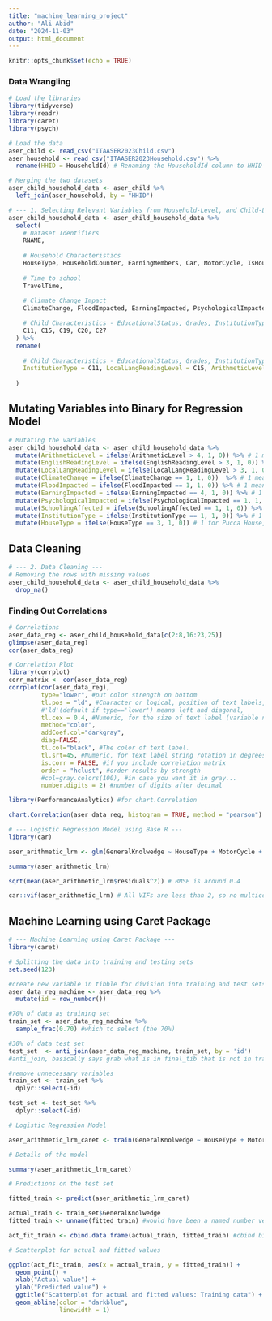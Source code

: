 ```yaml
---
title: "machine_learning_project"
author: "Ali Abid"
date: "2024-11-03"
output: html_document
---
```


```r
knitr::opts_chunk$set(echo = TRUE)
```


### Data Wrangling

```r
# Load the libraries
library(tidyverse)
library(readr)
library(caret)
library(psych)
```

```r
# Load the data
aser_child <- read_csv("ITAASER2023Child.csv")
aser_household <- read_csv("ITAASER2023Household.csv") %>% 
  rename(HHID = HouseholdId) # Renaming the HouseholdId column to HHID for merging with the Child Dataset
```

```r
# Merging the two datasets
aser_child_household_data <- aser_child %>% 
  left_join(aser_household, by = "HHID")
```


```r
# --- 1. Selecting Relevant Variables from Household-Level, and Child-Level Observations---
aser_child_household_data <- aser_child_household_data %>% 
  select(
    # Dataset Identifiers
    RNAME,
    
    # Household Characteristics
    HouseType, HouseholdCounter, EarningMembers, Car, MotorCycle, IsHouseOwned, IsElectricityConnectionAvailable, IsTVAvailable, IsRadioAvailable, IsMobileAvailable, IsComputerAvailable, IsInternetAvailable, IsToiletAvailable, 
    
    # Time to school
    TravelTime,
    
    # Climate Change Impact
    ClimateChange, FloodImpacted, EarningImpacted, PsychologicalImpacted, SchoolingAffected,

    # Child Characteristics - EducationalStatus, Grades, InstitutionType, LocalLangReadingLevel, ArithmeticLevel, EnglishReadingLevel
    C11, C15, C19, C20, C27
  ) %>%
  rename(
    
    # Child Characteristics - EducationalStatus, Grades, InstitutionType, LocalLangReadingLevel, ArithmeticLevel, EnglishReadingLevel
    InstitutionType = C11, LocalLangReadingLevel = C15, ArithmeticLevel = C19, EnglishReadingLevel = C20, GeneralKnolwedge = C27
  
  )
```

## Mutating Variables into Binary for Regression Model

```r
# Mutating the variables
aser_child_household_data <- aser_child_household_data %>% 
  mutate(ArithmeticLevel = ifelse(ArithmeticLevel > 4, 1, 0)) %>% # 1 means Arithmetic Level is Good, 0 means Arithmetic Level is Poor
  mutate(EnglishReadingLevel = ifelse(EnglishReadingLevel > 3, 1, 0)) %>% # 1 means Reading Level is Good, 0 means Reading Level is Poor
  mutate(LocalLangReadingLevel = ifelse(LocalLangReadingLevel > 3, 1, 0)) %>% # 1 means Local Reading Level is Good, 0 means Local Reading Level is Poor
  mutate(ClimateChange = ifelse(ClimateChange == 1, 1, 0))  %>% # 1 means Climate Change Informed, 0 means Not Informed
  mutate(FloodImpacted = ifelse(FloodImpacted == 1, 1, 0)) %>% # 1 means Flood Impacted, 0 means Not Impacted
  mutate(EarningImpacted = ifelse(EarningImpacted == 4, 1, 0)) %>% # 1 means Earning Impacted, 0 means Not Impacted
  mutate(PsychologicalImpacted = ifelse(PsychologicalImpacted == 1, 1, 0)) %>% # 1 means Psychological Impacted, 0 means Not Impacted
  mutate(SchoolingAffected = ifelse(SchoolingAffected == 1, 1, 0)) %>% # 1 means Schooling Affected, 0 means Schooling Not Affected
  mutate(InstitutionType = ifelse(InstitutionType == 1, 1, 0)) %>% # 1 for Government School, 0 for Private or Other School
  mutate(HouseType = ifelse(HouseType == 3, 1, 0)) # 1 for Pucca House, 0 for Katcha House
```

## Data Cleaning
```r
# --- 2. Data Cleaning ---
# Removing the rows with missing values
aser_child_household_data <- aser_child_household_data %>%
  drop_na()
```

### Finding Out Correlations
```r
# Correlations
aser_data_reg <- aser_child_household_data[c(2:8,16:23,25)]
glimpse(aser_data_reg)
cor(aser_data_reg)
```

```r
# Correlation Plot
library(corrplot)
corr_matrix <- cor(aser_data_reg)
corrplot(cor(aser_data_reg), 
         type="lower", #put color strength on bottom
         tl.pos = "ld", #Character or logical, position of text labels, 
         #'ld'(default if type=='lower') means left and diagonal,
         tl.cex = 0.4, #Numeric, for the size of text label (variable names).
         method="color", 
         addCoef.col="darkgray", 
         diag=FALSE,
         tl.col="black", #The color of text label.
         tl.srt=45, #Numeric, for text label string rotation in degrees, see text
         is.corr = FALSE, #if you include correlation matrix
         order = "hclust", #order results by strength
         #col=gray.colors(100), #in case you want it in gray...
         number.digits = 2) #number of digits after decimal

library(PerformanceAnalytics) #for chart.Correlation

chart.Correlation(aser_data_reg, histogram = TRUE, method = "pearson")

```

```r
# --- Logistic Regression Model using Base R ---
library(car)

aser_arithmetic_lrm <- glm(GeneralKnolwedge ~ HouseType + MotorCycle + ClimateChange + IsHouseOwned + IsElectricityConnectionAvailable + LocalLangReadingLevel + InstitutionType + SchoolingAffected, data = aser_data_reg, family = "binomial")

summary(aser_arithmetic_lrm)

sqrt(mean(aser_arithmetic_lrm$residuals^2)) # RMSE is around 0.4

car::vif(aser_arithmetic_lrm) # All VIFs are less than 2, so no multicollinearity, it means tolerable VIFs
```
## Machine Learning using Caret Package

```r
# --- Machine Learning using Caret Package ---
library(caret)

# Splitting the data into training and testing sets
set.seed(123)

#create new variable in tibble for division into training and test sets
aser_data_reg_machine <- aser_data_reg %>% 
  mutate(id = row_number())

#70% of data as training set 
train_set <- aser_data_reg_machine %>% 
  sample_frac(0.70) #which to select (the 70%)

#30% of data test set 
test_set  <- anti_join(aser_data_reg_machine, train_set, by = 'id') 
#anti_join, basically says grab what is in final_tib that is not in train_set

#remove unnecessary variables 
train_set <- train_set %>% 
  dplyr::select(-id)

test_set <- test_set %>% 
  dplyr::select(-id)

# Logistic Regression Model

aser_arithmetic_lrm_caret <- train(GeneralKnolwedge ~ HouseType + MotorCycle + ClimateChange + IsHouseOwned + IsElectricityConnectionAvailable + LocalLangReadingLevel + InstitutionType + SchoolingAffected, data = train_set, method = "glm", family = "binomial")

# Details of the model

summary(aser_arithmetic_lrm_caret)

# Predictions on the test set

fitted_train <- predict(aser_arithmetic_lrm_caret)

actual_train <- train_set$GeneralKnolwedge
fitted_train <- unname(fitted_train) #would have been a named number vector if unname not used

act_fit_train <- cbind.data.frame(actual_train, fitted_train) #cbind binds the two vectors into a dataframe

# Scatterplot for actual and fitted values

ggplot(act_fit_train, aes(x = actual_train, y = fitted_train)) +
  geom_point() +
  xlab("Actual value") +
  ylab("Predicted value") +
  ggtitle("Scatterplot for actual and fitted values: Training data") +
  geom_abline(color = "darkblue",
              linewidth = 1)

```